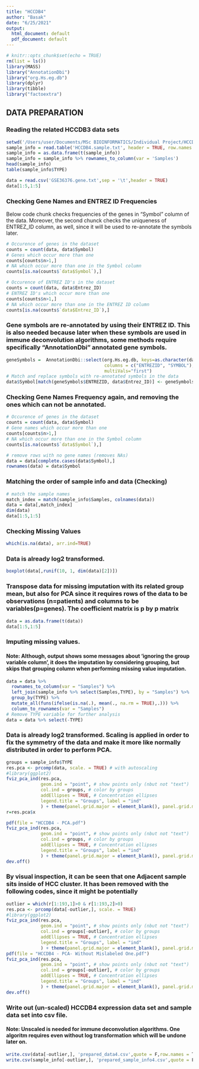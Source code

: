 ```yaml
---
title: "HCCDB4"
author: "Basak"
date: "6/25/2021"
output:
  html_document: default
  pdf_document: default
---
```


```r
# knitr::opts_chunk$set(echo = TRUE)
rm(list = ls())
library(MASS)
library("AnnotationDbi")
library("org.Hs.eg.db")
library(dplyr)
library(tibble)
library("factoextra")
```

## DATA PREPARATION
### Reading the related HCCDB3 data sets 
```r
setwd('/Users/user/Documents/MSc BIOINFORMATICS/Individual Project/HCCDB4')
sample_info = read.table('HCCDB4.sample.txt', header = TRUE, row.names = 1)
sample_info = as.data.frame(t(sample_info))
sample_info = sample_info %>% rownames_to_column(var = 'Samples')
head(sample_info)
table(sample_info$TYPE)
```


```r
data = read.csv('GSE36376.gene.txt',sep = '\t',header = TRUE)
data[1:5,1:5]
```


### Checking Gene Names and ENTREZ ID Frequencies
Below code chunk checks frequencies of the genes in "Symbol" column of the data. Moreover, the second chunck checks the uniqueness of ENTREZ_ID column, as well, since it will be used to re-annotate the symbols later. 

```r
# Occurence of genes in the dataset
counts = count(data, data$Symbol)
# Genes which occur more than one
counts[counts$n>1,]
# NA which occur more than one in the Symbol column
counts[is.na(counts$`data$Symbol`),]
```

```r
# Occurence of ENTREZ ID's in the dataset
counts = count(data, data$Entrez_ID)
# ENTREZ ID's which occur more than one
counts[counts$n>1,]
# NA which occur more than one in the ENTREZ ID column
counts[is.na(counts$`data$Entrez_ID`),]
```

### Gene symbols are re-annotated by using their ENTREZ ID. This is also needed because later when these symbols are used in immune deconvolution algorithms, some methods require specifically "AnnotationDbi" annotated gene symbols.
```r
geneSymbols =  AnnotationDbi::select(org.Hs.eg.db, keys=as.character(data$Entrez_ID),
                                     columns = c("ENTREZID", "SYMBOL"),keytype="ENTREZID",
                                     multiVals="first")
# Match and replace symbols with re-annotated symbols in the data
data$Symbol[match(geneSymbols$ENTREZID, data$Entrez_ID)] <- geneSymbols$SYMBOL
```
### Checking Gene Names Frequency again, and removing the ones which can not be annotated.
```r
# Occurence of genes in the dataset
counts = count(data, data$Symbol)
# Gene names which occur more than one 
counts[counts$n>1,]
# NA which occur more than one in the Symbol column
counts[is.na(counts$`data$Symbol`),]
```

```r
# remove rows with no gene names (removes NAs)
data = data[complete.cases(data$Symbol),]
rownames(data) = data$Symbol
```

### Matching the order of sample info and data (Checking)
```r
# match the sample names
match_index = match(sample_info$Samples, colnames(data))
data = data[,match_index]
dim(data)
data[1:5,1:5]
```
### Checking Missing Values
```r
which(is.na(data), arr.ind=TRUE)
```
### Data is already log2 transformed. 
```r
boxplot(data[,runif(10, 1, dim(data)[2])])
```
### Transpose data for missing imputation with its related group mean, but also for PCA since it requires rows of the data to be observations (n=patients) and columns to be variables(p=genes). The coefficient matrix is p by p matrix
```r
data = as.data.frame(t(data))
data[1:5,1:5]
```
### Imputing missing values. 
#### Note: Although, output shows some messages about 'ignoring the group variable column', it does the imputation by considering grouping, but skips that grouping column when performing missing value imputation.
```r
data = data %>% 
  rownames_to_column(var = "Samples") %>%
  left_join(sample_info %>% select(Samples,TYPE), by = "Samples") %>%
  group_by(TYPE) %>%
  mutate_all(funs(ifelse(is.na(.), mean(., na.rm = TRUE),.))) %>%
  column_to_rownames(var = "Samples")
# Remove TYPE variable for further analysis
data = data %>% select(-TYPE)
```

### Data is already log2 transformed. Scaling is applied in order to fix the symmetry of the data and make it more like normally distributed in order to perform PCA.

```r
groups = sample_info$TYPE
res.pca <- prcomp(data, scale. = TRUE) # with autoscaling
#library(ggplot2)
fviz_pca_ind(res.pca,
             geom.ind = "point", # show points only (nbut not "text")
             col.ind = groups, # color by groups
             addEllipses = TRUE, # Concentration ellipses
             legend.title = "Groups", label = "ind"
             ) + theme(panel.grid.major = element_blank(), panel.grid.minor = element_blank())
r=res.pca$x

pdf(file = "HCCDB4 - PCA.pdf")
fviz_pca_ind(res.pca,
             geom.ind = "point", # show points only (nbut not "text")
             col.ind = groups, # color by groups
             addEllipses = TRUE, # Concentration ellipses
             legend.title = "Groups", label = "ind"
             ) + theme(panel.grid.major = element_blank(), panel.grid.minor = element_blank())
dev.off()
```

### By visual inspection, it can be seen that one Adjacent sample sits inside of HCC cluster. It has been removed with the following codes, since it might be potentially 

```r
outlier = which(r[1:193,1]>0 & r[1:193,2]>0)
res.pca <- prcomp(data[-outlier,], scale. = TRUE)
#library(ggplot2)
fviz_pca_ind(res.pca,
             geom.ind = "point", # show points only (nbut not "text")
             col.ind = groups[-outlier], # color by groups
             addEllipses = TRUE, # Concentration ellipses
             legend.title = "Groups", label = "ind"
             ) + theme(panel.grid.major = element_blank(), panel.grid.minor = element_blank())
pdf(file = "HCCDB4 - PCA- Without Mislabeled One.pdf")
fviz_pca_ind(res.pca,
             geom.ind = "point", # show points only (nbut not "text")
             col.ind = groups[-outlier], # color by groups
             addEllipses = TRUE, # Concentration ellipses
             legend.title = "Groups", label = "ind"
             ) + theme(panel.grid.major = element_blank(), panel.grid.minor = element_blank())
dev.off()

```

### Write out (un-scaled) HCCDB4 expression data set and sample data set into csv file.
#### Note: Unscaled is needed for immune deconvolution algorithms. One algoritm requires even without log transformation which will be undone later on.
```r
write.csv(data[-outlier,], 'prepared_data4.csv',quote = F,row.names = T)
write.csv(sample_info[-outlier,], 'prepared_sample_info4.csv',quote = F,row.names = F)
```

